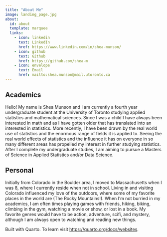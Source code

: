 ```yaml
---
title: "About Me"
image: landing_page.jpg
about:
  id: about
  template: marquee
  links:
    - icon: linkedin
      text: LinkedIn
      href: https://www.linkedin.com/in/shea-munson/
    - icon: github
      text: Github
      href: https://github.com/shea-m
    - icon: envelope
      text: Email
      href: mailto:shea.munson@mail.utoronto.ca
---
```


:::{#about}
## Academics
Hello! My name is Shea Munson and I am currently a fourth year undergraduate student at the University of Toronto studying applied statistics and mathematical sciences. Since I was a child I have always been interested in math and as I have gotten older that has translated into an interested in statistics. More recently, I have been drawn by the real world use of statistics and the enormous range of fields it is applied to. Seeing the real world effects of statistics and the influence it has on everyone in so many different areas has propelled my interest in further studying statistics. After I complete my undergraduate studies,  I am aiming to pursue a Masters of Science in Applied Statistics and/or Data Science. 

## Personal
Initially from Colorado in the Boulder area, I moved to Massachusetts when I was 8, where I currently reside when not in school. Living in and visiting Colorado influenced my love of the outdoors, where some of my favorite places in the world are (The Rocky Mountains!). When I'm not burried in my academics, I am often times playing games with friends, hiking, biking, climbing in the gym, watching a movie or show, or lost in a book. My favorite genres would have to be action, adventure, scifi, and mystery, although I am always open to watching and reading new things.
:::

Built with Quarto. To learn visit <https://quarto.org/docs/websites>.
